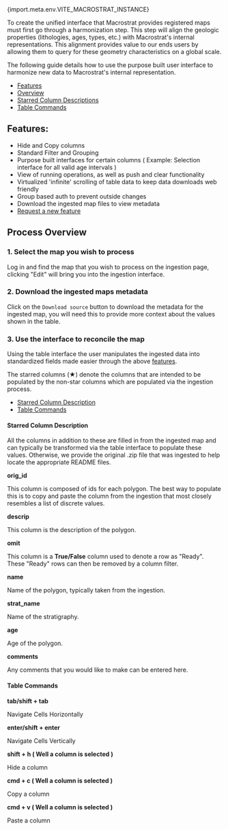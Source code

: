 
<PageHeader title="Legend Harmonization" showSiteName={false}>
  <span className="subtitle">
    <span className="tertiary">{import.meta.env.VITE_MACROSTRAT_INSTANCE}</span>
  </span>
</PageHeader>

To create the unified interface that Macrostrat provides registered maps must first go through a harmonization step.
This step will align the geologic properties (lithologies, ages, types, etc.) with Macrostrat's internal representations. This alignment
provides value to our ends users by allowing them to query for these geometry characteristics on a global scale.

The following guide details how to use the purpose built user interface to harmonize new data to Macrostrat's internal
representation.

- [Features](#features)
- [Overview](#process-overview)
- [Starred Column Descriptions](#starred-column-description)
- [Table Commands](#table-commands)

## Features:

- Hide and Copy columns
- Standard Filter and Grouping
- Purpose built interfaces for certain columns ( Example: Selection interface for all valid age intervals )
- View of running operations, as well as push and clear functionality
- Virtualized 'infinite' scrolling of table data to keep data downloads web friendly
- Group based auth to prevent outside changes
- Download the ingested map files to view metadata
- <a href="https://github.com/UW-Macrostrat/web/issues/new" target="_blank">Request a new feature</a>

## Process Overview

### 1. Select the map you wish to process

Log in and find the map that you wish to process on the ingestion page, clicking "Edit" will bring you into the ingestion interface.

### 2. Download the ingested maps metadata

Click on the `Download source` button to download the metadata for the ingested map, you will need this to provide more
context about the values shown in the table.

### 3. Use the interface to reconcile the map

Using the table interface the user manipulates the ingested data into standardized fields made easier through the above [features](#features).

The starred columns (★) denote the columns
that are intended to be populated by the non-star columns which are populated via the ingestion process.

- [Starred Column Description](#starred-column-description)
- [Table Commands](#table-commands)

#### Starred Column Description

All the columns in addition to these are filled in from the ingested map and can typically be transformed via the
table interface to populate these values. Otherwise, we provide the original .zip file that was ingested to help locate the appropriate README files.

**orig_id**

This column is composed of ids for each polygon. The best way to populate this is to copy and paste the column from the ingestion that most closely resembles a list of discrete values.

**descrip**

This column is the description of the polygon.

**omit**

This column is a **True/False** column used to denote a row as "Ready". These "Ready" rows can then be removed by a column filter.

**name**

Name of the polygon, typically taken from the ingestion.

**strat_name**

Name of the stratigraphy.

**age**

Age of the polygon.

**comments**

Any comments that you would like to make can be entered here.

#### Table Commands

**tab/shift + tab**

Navigate Cells Horizontally

**enter/shift + enter**

Navigate Cells Vertically

**shift + h ( Well a column is selected )**

Hide a column

**cmd + c ( Well a column is selected )**

Copy a column

**cmd + v ( Well a column is selected )**

Paste a column
